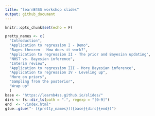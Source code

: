 ```yaml
---
title: "learnB4SS workshop slides"
output: github_document
---
```


```r
knitr::opts_chunk$set(echo = F)
```

```r
pretty_names <- c(
  "Introduction", 
  "Application to regression I - Demo", 
  "Bayes theorem - How does it work?", 
  "Application to regression II - The prior and Bayesian updating", 
  "NHST vs. Bayesian inference", 
  "Interim review", 
  "Application to regression III - More Bayesian inference", 
  "Application to regression IV - Leveling up", 
  "More on priors", 
  "Sampling from the posterior", 
  "Wrap up"
  )
base <- "https://learnb4ss.github.io/slides/"
dirs <- fs::dir_ls(path = ".", regexp = "[0-9]")
end  <- "/index.html"
glue::glue("- [{pretty_names}]({base}{dirs}{end})")
```
